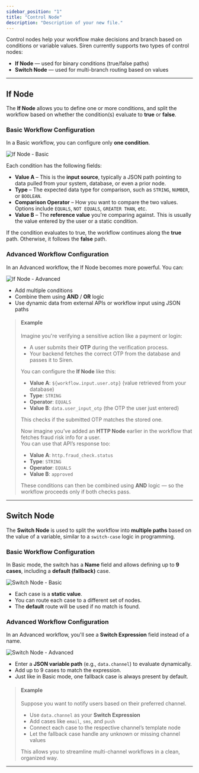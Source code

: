```yaml
---
sidebar_position: "1"
title: "Control Node"
description: "Description of your new file."
---
```


Control nodes help your workflow make decisions and branch based on conditions or variable values. Siren currently supports two types of control nodes:

- **If Node** — used for binary conditions (true/false paths)
- **Switch Node** — used for multi-branch routing based on values

---

## If Node

The **If Node** allows you to define one or more conditions, and split the workflow based on whether the condition(s) evaluate to **true** or **false**.

### Basic Workflow Configuration

In a Basic workflow, you can configure only **one condition**.

![If Node - Basic](/assets/images/editor/if-basic.png)

Each condition has the following fields:

- **Value A** – This is the **input source**, typically a JSON path pointing to data pulled from your system, database, or even a prior node.
- **Type** – The expected data type for comparison, such as `STRING`, `NUMBER`, or `BOOLEAN`.
- **Comparison Operator** – How you want to compare the two values. Options include `EQUALS`, `NOT EQUALS`, `GREATER THAN`, etc.
- **Value B** – The **reference value** you're comparing against. This is usually the value entered by the user or a static condition.

If the condition evaluates to true, the workflow continues along the **true** path. Otherwise, it follows the **false** path.

### Advanced Workflow Configuration

In an Advanced workflow, the If Node becomes more powerful. You can:

![If Node - Advanced](/assets/images/editor/if-advanced.png)

- Add multiple conditions
- Combine them using **AND** / **OR** logic
- Use dynamic data from external APIs or workflow input using JSON paths

> #### Example
>
> Imagine you're verifying a sensitive action like a payment or login:
>
> - A user submits their **OTP** during the verification process.
> - Your backend fetches the correct OTP from the database and passes it to Siren.
>
> You can configure the **If Node** like this:
>
> - **Value A**: `${workflow.input.user.otp}` (value retrieved from your database)
> - **Type**: `STRING`
> - **Operator**: `EQUALS`
> - **Value B**: `data.user_input_otp` (the OTP the user just entered)
>
> This checks if the submitted OTP matches the stored one.
>
> Now imagine you’ve added an **HTTP Node** earlier in the workflow that fetches fraud risk info for a user.\
> You can use that API’s response too:
>
> - **Value A**: `http.fraud_check.status`
> - **Type**: `STRING`
> - **Operator**: `EQUALS`
> - **Value B**: `approved`
>
> These conditions can then be combined using **AND** logic — so the workflow proceeds only if both checks pass.

---

## Switch Node

The **Switch Node** is used to split the workflow into **multiple paths** based on the value of a variable, similar to a `switch-case` logic in programming.

### Basic Workflow Configuration

In Basic mode, the switch has a **Name** field and allows defining up to **9 cases**, including a **default (fallback)** case.

![Switch Node - Basic](/assets/images/editor/switch-basic.png)

- Each case is a **static value**.
- You can route each case to a different set of nodes.
- The **default** route will be used if no match is found.

### Advanced Workflow Configuration

In an Advanced workflow, you'll see a **Switch Expression** field instead of a name.

![Switch Node - Advanced](/assets/images/editor/switch-advanced.png)

- Enter a **JSON variable path** (e.g., `data.channel`) to evaluate dynamically.
- Add up to 9 cases to match the expression.
- Just like in Basic mode, one fallback case is always present by default.

> #### Example
>
> Suppose you want to notify users based on their preferred channel.
>
> - Use `data.channel` as your **Switch Expression**
> - Add cases like `email`, `sms`, and `push`
> - Connect each case to the respective channel’s template node
> - Let the fallback case handle any unknown or missing channel values
>
> This allows you to streamline multi-channel workflows in a clean, organized way.

---